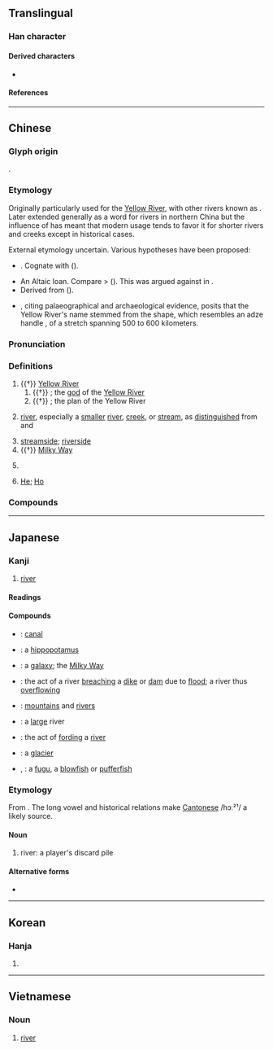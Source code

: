 {{character info/new}}
==Translingual==
{{stroke order|strokes=8}}

===Han character===
{{Han char|rn=85|rad=水|as=05|sn=8|four=31120|canj=EMNR|ids=⿰氵可}}

====Derived characters====
* {{l|mul|[[𪷹]], [[菏]]}}

====References====
{{Han ref|kx=0613.090|dkj=17245|dj=1006.080|hdz=31582.030|uh=6CB3}}

----

==Chinese==
{{zh-forms}}

===Glyph origin===
{{Han etyl}}
{{Han compound|水|alt1=氵|可|ls=psc|c1=s|c2=p|t1=water}}.

===Etymology===
Originally particularly used for the [[Yellow River]], with other rivers known as {{och-l|水}}. Later extended generally as a word for rivers in northern China but the influence of {{och-l|江|[[Yangtze]] [[river|River]]; [[river]] in [[southern]] [[China]]}} has meant that modern usage tends to favor it for shorter rivers and creeks except in historical cases.

External etymology uncertain. Various hypotheses have been proposed:
* {{der|zh|sit}}. Cognate with {{cog|bo|རྒལ||to cross, to traverse}} ({{zh-ref|Coblin, 1986}}).
* An Altaic loan. Compare {{cog|xgn-pro|*gowl||river}} > {{cog|mn|ᠭᠣᠣᠯ||river}} ({{zh-ref|Norman and Mei, 1976}}). This was argued against in {{zh-ref|Zhang (1998)}}.
* Derived from {{och-l|湖|lake}} ({{zh-ref|Matisoff, 1995}}).
* {{zh-ref|Takashima (2012)}}, citing palaeographical and archaeological evidence, posits that the Yellow River's name stemmed from the shape, which resembles an adze handle {{och-l|柯}}, of a stretch spanning 500 to 600 kilometers.

===Pronunciation===
{{zh-pron
|m=hé
|m-s=ho2
|dg=хә1
|c=ho4
|c-t=
|g=ho2
|h=pfs=hò
|j=he1
|mb=ǒ̤
|md=ò̤
|mn=hô/qz:hô͘
|mn-t=ho5
|w=3hhu
|x=ho2
|mc=y
|oc=y
|ma=y
|cat=n,pn
}}

===Definitions===
{{zh-hanzi}}

# {{†}} [[Yellow River]]
## {{†}} {{lb|zh|Chinese mythology}} {{w|Hebo}}; the [[god]] of the [[Yellow River]]
## {{†}} {{lb|zh|Chinese mythology}} {{w|Yellow River Map|Yellow River's Map}}; the plan of the Yellow River {{gloss|mystic diagram said to have been supernaturally revealed}}
# {{lb|zh|by extension}} [[river]], especially a [[smaller]] [[river]], [[creek]], or [[stream]], as [[distinguish]]ed from {{zh-l|*江}} and {{zh-l|*川}}
#: {{zh-x|河流|river}}
#: {{zh-x|小 河|small river, stream}}
# [[streamside]]; [[riverside]]
# {{†}} {{lb|zh|figurative}} [[Milky Way]]
# {{lb|zh|chiefly|Cantonese}} {{zh-short|河粉}}
#: {{zh-x|乾炒牛河{ho4-2}|beef chow fun|C}}
# {{surname|lang=zh|dot=:}} [[He]]; [[Ho]]

===Compounds===
{{zh-der|河流|黄河|淮河|泰晤士河|密西西比河|三比西河|三河|三豕涉河|三豕渡河|亞馬孫河|伊犁河|俟河之清|信口開河|偃鼠飲河|先河|克魯倫河|內河|內流河|兩河流域|冥河|冰河|冰河作用|冰河公園|冰河時期|劍河|加倫河|北戴河|北河|北運河|半壁河山|南運河|印度河|口如懸河|口若懸河|呼蘭河|咫尺山河|喀布爾河|噴赤河|土拉河|基隆河|塔里木河|塞納河|墜入愛河|夏河縣|外流河|多瑙河|大好河山|大河|大河小說|大河文化|大淩河|大清河|大通河|大運河|大陸冰河|天河|天河配|奔井投河|奧得河|威悉河|媯河|子牙河|安陽河|密蘇里河|封河|尼羅河|山河|山河襟帶|巴拉圭河|巴河|布喀河|布格河|帶厲山河|帶河厲山|帶礪山河|帶礪河山|庫爾河|引河|御河|德拉瓦河|恆河|恆河平原|恆河沙數|愛河|憑河暴虎|懸河|懸河注水|懸河注火|懸河瀉水|投河逩井|抱痛西河|拔河|掌上河山|揮劍成河|擔雪填河|擲果河陽|攔河壩|放河燈|斡難河|明河|易北河|星河|星點河魨|昭披耶河|普渡河|暴虎馮河|曳落河|柳河東|柴達木河|桑乾河|梯河|楚河漢界|橘河|次成河|氣吞山河|氣壓山河|氣壯山河|氣壯河山|氣蓋山河|永定河|永浴愛河|江南河|江河日下|江河行地|汾河|沂河|沭河|河不出圖|河亶甲|河伯|河伯使者|河伯娶婦|河伯從事|河內|河務|河北|河北梆子|河南|河南墜子|河南梆子|河卵石|河口|河口港|河右|河圖|河圖洛書|河埠|河堤|河外星系|河套|河套平原|河套文化|河女之章|河山|河山帶礪|河岱|河岸|河嶽|河川|河川襲奪|河工|河市|河床|河底隧道|河廣|河患|河房|河撈|河曲智叟|河朔|河東|河東獅吼|河東獅子|河東集|河柳|河梁|河槽|河汊子|河汾|河汾門下|河沿|河泊所|河洛|河津|河海|河涸海乾|河清|河清海晏|河清難俟|河渠|河源|河溝|河漏|河漢|河漫灘|河潤|河濱|河灘|河燈|河狸|河畔|河神|河綿|河落海乾|河蚌|河蝦|河蟹|河西|河西走廊|河谷|河豚|河貝子|河身|河車|河運|河道|河道整治|河道總督|河邊|河間獻王|河間縣|河防|河陽|河陽衰鬢|河隄|河階|河面|河馬|河魚之患|河魚之疾|河魚腹疾|河鼓|沽河|沿河|波河|波河平原|泥船渡河|洋河|洧河|洪河|洮河|洳河|洵河|洺河|流血成河|海乾河盡|海拉爾河|海晏河清|海河|海沸河翻|涇河|淘河|淡水河|減水河|渡河|渡河香象|渦河|渭河|渭河盆地|渾河|湄公河|湄南河|滁河|滏陽河|滹沱河|漕河|漯河|潁河|潘河陽|濟河焚舟|濰河|瀋河|灃河|灤河|無定河|熱河|熱河省|熱河高原|琿春河|界河|當曲河|痛抱西河|白尼羅河|白河|白河水庫|白河縣|白狼河|白紹拉河|百二山河|睢河|礪山帶河|礪帶山河|秋河|科布多河|秦淮河|窩瓦河|約旦河|紅河|紫河車|絳河|綏芬河|羅亞爾河|肥河|臨河羨魚|色楞格河|苦河|萊因河|葉爾羌河|薩爾河|藍尼羅河|螃蟹過河|血流成河|衛河|表裡山河|被山帶河|襄河|襟山帶河|襲奪河|西河|西河之痛|西河大鼓|西河柳|言若懸河|言類懸河|護城河|負石赴河|賈人渡河|辰河戲|通天河|運河|過河卒子|過河抽板|過河拆橋|遼河|還我河山|邈若山河|鄂畢河|鄂諾河|銀河|銀河倒瀉|銀河座標|銀河清淺|銀河系|錦繡山河|錦繡河山|長河|開河|關河|阿姆河|陰河|隆河|隆河谷地|順口開河|頓河|額濟納河|飲河滿腹|飲馬河|香象渡河|馬士河|馮河|魯爾河|黃河|黃河清|黑河屯|楚瑪爾河|河間|索河|沱沱河|田二河|麻河|新河|南河|河西堡|府河|淅河|蔡河|岑河|詹河|紙廠河|小河口|街河市|南河頭|汊河|小溪河|剅河|董河|小河|河咀|勒拿河|熊河|石梁河|埠河|九渡河|朱河|汴河|兩河|魏河|楊河|陳河|陡河|龔河|戴河|漳河|馬河|夫子河|閻家河|鹽田河|三河口|福田河|雙河|淋山河|上巴河|河堤|老河口|清河|茨河|雷河|清明河|六兩河|程河|鴻雁河|洛河北|湯河|滾河|清河口|淳河|河溶|西流河|郭河|霧渡河|沙河口|新河口|聶家河|兩河口|梅家河|傍河|黃河路|華家河|夾河|河夾|黑河|浪河|鹽池河|涼水河|沙河|萬峪河|深河|李家河|長潭河|太陽河|沿渡河|三堆河|潮水河|河街|廟河|務河|河底|下河堤|中河堤|上河堤|泉水河|赤溪河|平河|河魚|河堰|東河|焦山河|池河|陶家河|西湯河|北湯河|柳林河|百筧河|百丈河|沙壪河}}

{{zh-cat|Beginning|Water}}

----

==Japanese==

===Kanji===
{{ja-kanji|grade=5|rs=水05}}

# [[river]]

====Readings====
{{ja-readings
|goon=が
|kanon=か
|kun=かわ-
}}

====Compounds====
{{der-top|Compounds}}
* {{ja-r|運河|うんが}}: [[canal]]
* {{ja-r|河馬|かば}}: a [[hippopotamus]]
* {{ja-r|銀河|ぎんが}}: a [[galaxy]]; the [[Milky Way]]
* {{ja-r|決河|けっか}}: the act of a river [[breach]]ing a [[dike]] or [[dam]] due to [[flood]]; a river thus [[overflow]]ing
* {{ja-r|山河|さんが}}: [[mountain]]s and [[river]]s
{{der-mid}}
* {{ja-r|大%河|たい%が}}: a [[large]] river
* {{ja-r|渡河|とか}}: the act of [[ford]]ing a [[river]]
* {{ja-r|氷河|ひょうが}}: a [[glacier]]
* {{ja-r|河豚|ふぐ}}, {{ja-r|河豚|かとん}}: a [[fugu]], a [[blowfish]] or [[pufferfish]]
{{der-bottom}}

===Etymology===
From {{der|ja|zh|河}}. The long vowel and historical relations make [[Cantonese]] /hɔː²¹/ a likely source.

====Noun====
{{ja-noun|ホー|ホウ}}

# {{lb|ja|mahjong|sort=かわ}} river: a player's discard pile

====Alternative forms====
* {{l|ja|川}}

----

==Korean==

===Hanja===
{{ko-hanja|hangeul=하}}

# {{defn|lang=ko|sort=水05}}

----

==Vietnamese==

===Noun===
{{vi-hantu|[[hà]]|rs=水05|pos=noun}}

# [[river]]